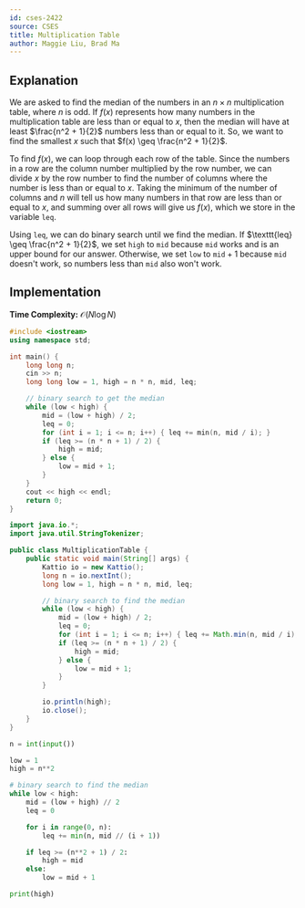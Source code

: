 ```yaml
---
id: cses-2422
source: CSES
title: Multiplication Table
author: Maggie Liu, Brad Ma
---
```


## Explanation

We are asked to find the median of the numbers in an $n \times n$ multiplication
table, where $n$ is odd. If $f(x)$ represents how many numbers in the
multiplication table are less than or equal to $x$, then the median will have at
least $\frac{n^2 + 1}{2}$ numbers less than or equal to it. So, we want to find
the smallest $x$ such that $f(x) \geq \frac{n^2 + 1}{2}$.

To find $f(x)$, we can loop through each row of the table. Since the numbers in
a row are the column number multiplied by the row number, we can divide $x$ by
the row number to find the number of columns where the number is less than or
equal to $x$. Taking the minimum of the number of columns and $n$ will tell us
how many numbers in that row are less than or equal to $x$, and summing over all
rows will give us $f(x)$, which we store in the variable $\texttt{leq}$.

Using $\texttt{leq}$, we can do binary search until we find the median. If
$\texttt{leq} \geq \frac{n^2 + 1}{2}$, we set $\texttt{high}$ to $\texttt{mid}$
because $\texttt{mid}$ works and is an upper bound for our answer. Otherwise, we
set $\texttt{low}$ to $\texttt{mid} + 1$ because $\texttt{mid}$ doesn't work, so
numbers less than $\texttt{mid}$ also won't work.

## Implementation

**Time Complexity:** $\mathcal{O}(N\log N)$

<LanguageSection>
<CPPSection>

```cpp
#include <iostream>
using namespace std;

int main() {
	long long n;
	cin >> n;
	long long low = 1, high = n * n, mid, leq;

	// binary search to get the median
	while (low < high) {
		mid = (low + high) / 2;
		leq = 0;
		for (int i = 1; i <= n; i++) { leq += min(n, mid / i); }
		if (leq >= (n * n + 1) / 2) {
			high = mid;
		} else {
			low = mid + 1;
		}
	}
	cout << high << endl;
	return 0;
}
```

</CPPSection>
	
<JavaSection>
	
```java
import java.io.*;
import java.util.StringTokenizer;

public class MultiplicationTable {
	public static void main(String[] args) {
		Kattio io = new Kattio();
		long n = io.nextInt();
		long low = 1, high = n * n, mid, leq;

		// binary search to find the median
		while (low < high) {
			mid = (low + high) / 2;
			leq = 0;
			for (int i = 1; i <= n; i++) { leq += Math.min(n, mid / i); }
			if (leq >= (n * n + 1) / 2) {
				high = mid;
			} else {
				low = mid + 1;
			}
		}

		io.println(high);
		io.close();
	}
}
```
	
</JavaSection>
<PySection>

```py
n = int(input())

low = 1
high = n**2

# binary search to find the median
while low < high:
	mid = (low + high) // 2
	leq = 0

	for i in range(0, n):
		leq += min(n, mid // (i + 1))

	if leq >= (n**2 + 1) / 2:
		high = mid
	else:
		low = mid + 1

print(high)
```

</PySection>
</LanguageSection>
